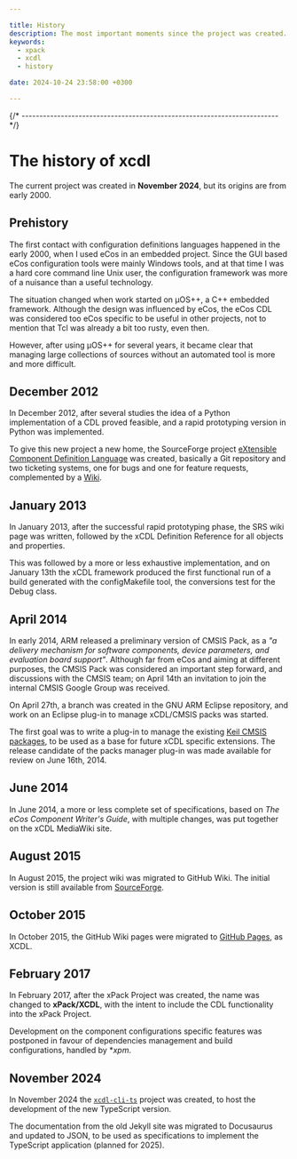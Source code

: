 ```yaml
---

title: History
description: The most important moments since the project was created.
keywords:
  - xpack
  - xcdl
  - history

date: 2024-10-24 23:58:00 +0300

---
```


{/* ------------------------------------------------------------------------ */}

# The history of xcdl

The current project was created in **November 2024**, but its origins
are from early 2000.

## Prehistory

The first contact with configuration definitions languages happened in the early 2000, when I used eCos in an embedded project. Since the GUI based eCos configuration tools were mainly Windows tools, and at that time I was a hard core command line Unix user, the configuration framework was more of a nuisance than a useful technology.

The situation changed when work started on µOS++, a C++ embedded framework. Although the design was influenced by eCos, the eCos CDL was considered too eCos specific to be useful in other projects, not to mention that Tcl was already a bit too rusty, even then.

However, after using µOS++ for several years, it became clear that managing large collections of sources without an automated tool is more and more difficult.

## December 2012

In December 2012, after several studies the idea of a Python implementation of a CDL proved feasible, and a rapid prototyping version in Python was implemented.

To give this new project a new home, the SourceForge project
[eXtensible Component Definition Language](https://sourceforge.net/projects/xcdl/)
was created, basically a Git repository and two ticketing systems, one for bugs and one for feature requests, complemented by a
[Wiki](https://xcdl.sourceforge.net/wiki/).

## January 2013

In January 2013, after the successful rapid prototyping phase, the SRS wiki page was written, followed by the xCDL Definition Reference for all objects and properties.

This was followed by a more or less exhaustive implementation, and on January 13th the xCDL framework produced the first functional run of a build generated with the configMakefile tool, the conversions test for the Debug class.

## April 2014

In early 2014, ARM released a preliminary version of CMSIS Pack, as a *"a delivery mechanism for software components, device parameters, and evaluation board support"*. Although far from eCos and aiming at different purposes, the CMSIS Pack was considered an important step forward, and discussions with the CMSIS team; on April 14th an invitation to join the internal CMSIS Google Group was received.

On April 27th, a branch was created in the GNU ARM Eclipse repository, and work on an Eclipse plug-in to manage xCDL/CMSIS packs was started.

The first goal was to write a plug-in to manage the existing [Keil CMSIS packages](https://www.keil.com/pack), to be used as a base for future xCDL specific extensions. The release candidate of the packs manager plug-in was made available for review on June 16th, 2014.

## June 2014

In June 2014, a more or less complete set of specifications, based on *The eCos Component Writer's Guide*, with multiple changes, was put together on the xCDL MediaWiki site.

## August 2015

In August 2015, the project wiki was migrated to GitHub Wiki. The initial version is still available from [SourceForge](https://xcdl.sourceforge.net/wiki/).

## October 2015

In October 2015, the GitHub Wiki pages were migrated to [GitHub Pages](https://xcdl.github.io), as XCDL.

## February 2017

In February 2017, after the xPack Project was created, the name was
changed to **xPack/XCDL**, with the intent to include the CDL
functionality into the xPack Project.

Development on the component configurations specific features was
postponed in favour
of dependencies management and build configurations,
handled by **xpm*.

## November 2024

In November 2024 the [`xcdl-cli-ts`](https://github.com/xpack/xcdl-cli-ts/)
project was created, to host the
development of the new TypeScript version.

The documentation from the old Jekyll site was migrated to Docusaurus
and updated to JSON, to be used as specifications to implement
the TypeScript application (planned for 2025).
